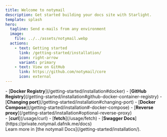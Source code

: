 ```yaml
---
title: Welcome to notymail
description: Get started building your docs site with Starlight.
template: splash
hero:
  tagline: Send e-mails from any environment
  image:
    file: ../../assets/notymail.webp
  actions:
    - text: Getting started
      link: /getting-started/installation/
      icon: right-arrow
      variant: primary
    - text: View on GitHub
      link: https://github.com/notymail/core
      icon: external
---
```



<CardGrid stagger>
  <Card title="Setup with Docker" icon="setting">
    <div class="home-links">
      - [<strong>Docker Registry</strong>](/getting-started/installation#docker)
      - [<strong>GitHub Registry</strong>](/getting-started/installation#github-docker-container-registry)
      - [<strong>Changing port</strong>](/getting-started/installation#changing-port)
      - [<strong>Docker Compose</strong>](/getting-started/installation#-docker-compose)
      - [<strong>Reverse proxy</strong>](/getting-started/installation#optional-reverse-proxy)
    </div>
  </Card>
  <Card title="Use with your favorite tool" icon="pencil">
    <div class="home-links">
      - [<strong>curl</strong>](/usage/curl)
      - [<strong>fetch</strong>](/usage/fetch)
      - [<strong>Swagger Docs</strong>](https://private.notymail.dafnik.me/docs)
    </div>
  </Card>
  <Card title="Read the docs" icon="open-book">
    Learn more in [the notymail Docs](/getting-started/installation/).
  </Card>
</CardGrid>
